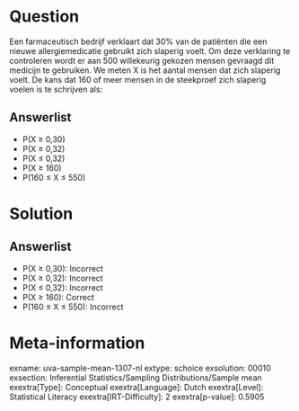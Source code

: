 Question
========

Een farmaceutisch bedrijf verklaart dat 30% van de patiënten die een
nieuwe allergiemedicatie gebruikt zich slaperig voelt. Om deze
verklaring te controleren wordt er aan 500 willekeurig gekozen mensen
gevraagd dit medicijn te gebruiken. We meten X is het aantal mensen dat
zich slaperig voelt. De kans dat 160 of meer mensen in de steekproef
zich slaperig voelen is te schrijven als:

Answerlist
----------

* P(X ≥ 0,30)
* P(X ≥ 0,32)
* P(X ≤ 0,32)
* P(X ≥ 160)
* P(160 ≤ X ≤ 550)

Solution
========

Answerlist
----------

* P(X ≥ 0,30): Incorrect
* P(X ≥ 0,32): Incorrect
* P(X ≤ 0,32): Incorrect
* P(X ≥ 160): Correct
* P(160 ≤ X ≤ 550): Incorrect

Meta-information
================
exname: uva-sample-mean-1307-nl
extype: schoice
exsolution: 00010
exsection: Inferential Statistics/Sampling Distributions/Sample mean
exextra[Type]: Conceptual
exextra[Language]: Dutch
exextra[Level]: Statistical Literacy
exextra[IRT-Difficulty]: 2
exextra[p-value]: 0.5905
